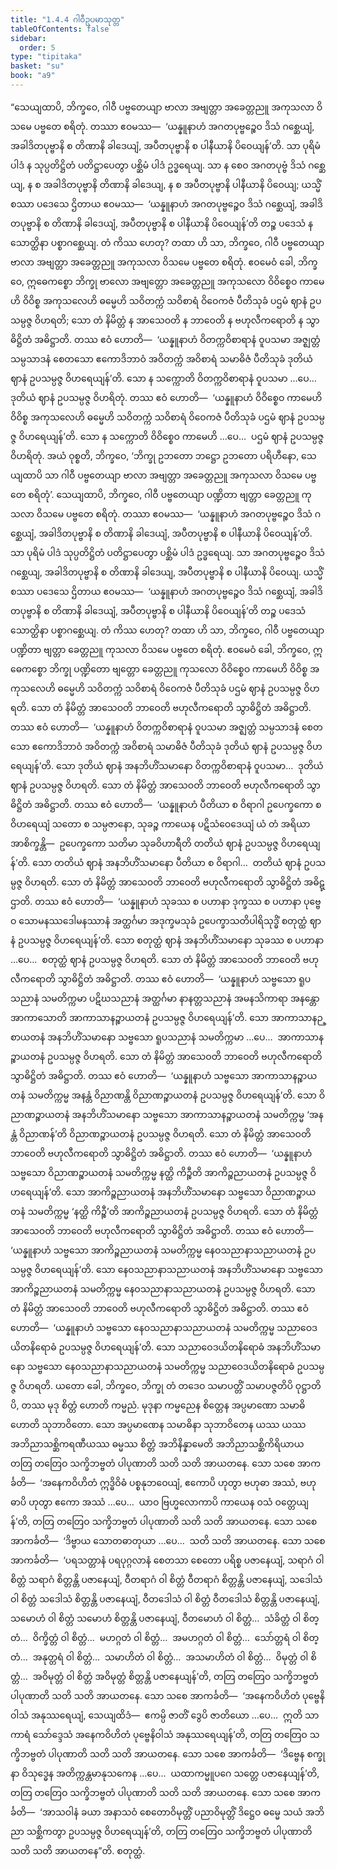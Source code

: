 ```yaml
---
title: "1.4.4 ဂါဝီဥပမာသုတ္တ"
tableOfContents: false
sidebar:
  order: 5
type: "tipitaka"
basket: "su"
book: "a9"
---
```



<DynamicBreadcrumb />

<Division number="35" book="a9">

<Paragraph number="271" book="a9">
“သေယျထာပိ, ဘိက္ခဝေ, ဂါဝီ ပဗ္ဗတေယျာ ဗာလာ အဗျတ္တာ အခေတ္တညူ အကုသလာ ဝိသမေ ပဗ္ဗတေ စရိတုံ. တဿာ ဧဝမဿ—  ‘ယန္နူနာဟံ အဂတပုဗ္ဗဉ္စေဝ ဒိသံ ဂစ္ဆေယျံ, အခါဒိတပုဗ္ဗာနိ စ တိဏာနိ ခါဒေယျံ, အပီတပုဗ္ဗာနိ စ ပါနီယာနိ ပိဝေယျန်’တိ. သာ ပုရိမံ ပါဒံ န သုပ္ပတိဋ္ဌိတံ ပတိဋ္ဌာပေတွာ ပစ္ဆိမံ ပါဒံ ဥဒ္ဓရေယျ. သာ န စေဝ အဂတပုဗ္ဗံ ဒိသံ ဂစ္ဆေယျ, န စ အခါဒိတပုဗ္ဗာနိ တိဏာနိ ခါဒေယျ, န စ အပီတပုဗ္ဗာနိ ပါနီယာနိ ပိဝေယျ; ယသ္မိံ စဿာ ပဒေသေ ဌိတာယ ဧဝမဿ—  ‘ယန္နူနာဟံ အဂတပုဗ္ဗဉ္စေဝ ဒိသံ ဂစ္ဆေယျံ, အခါဒိတပုဗ္ဗာနိ စ တိဏာနိ ခါဒေယျံ, အပီတပုဗ္ဗာနိ စ ပါနီယာနိ ပိဝေယျန်’တိ တဉ္စ ပဒေသံ န သောတ္ထိနာ ပစ္စာဂစ္ဆေယျ. တံ ကိဿ ဟေတု? တထာ ဟိ သာ, ဘိက္ခဝေ, ဂါဝီ ပဗ္ဗတေယျာ ဗာလာ အဗျတ္တာ အခေတ္တညူ အကုသလာ ဝိသမေ ပဗ္ဗတေ စရိတုံ. ဧဝမေဝံ ခေါ, ဘိက္ခဝေ, ဣဓေကစ္စော ဘိက္ခု ဗာလော အဗျတ္တော အခေတ္တညူ အကုသလော ဝိဝိစ္စေဝ ကာမေဟိ ဝိဝိစ္စ အကုသလေဟိ ဓမ္မေဟိ သဝိတက္ကံ သဝိစာရံ ဝိဝေကဇံ ပီတိသုခံ ပဌမံ ဈာနံ ဥပသမ္ပဇ္ဇ ဝိဟရတိ; သော တံ နိမိတ္တံ န အာသေဝတိ န ဘာဝေတိ န ဗဟုလီကရောတိ န သွာဓိဋ္ဌိတံ အဓိဋ္ဌာတိ.
</Paragraph>

<Paragraph number="272" book="a9">
တဿ ဧဝံ ဟောတိ—  ‘ယန္နူနာဟံ ဝိတက္ကဝိစာရာနံ ဝူပသမာ အဇ္ဈတ္တံ သမ္ပသာဒနံ စေတသော ဧကောဒိဘာဝံ အဝိတက္ကံ အဝိစာရံ သမာဓိဇံ ပီတိသုခံ ဒုတိယံ ဈာနံ ဥပသမ္ပဇ္ဇ ဝိဟရေယျန်’တိ. သော န သက္ကောတိ ဝိတက္ကဝိစာရာနံ ဝူပသမာ …ပေ…  ဒုတိယံ ဈာနံ ဥပသမ္ပဇ္ဇ ဝိဟရိတုံ. တဿ ဧဝံ ဟောတိ—  ‘ယန္နူနာဟံ ဝိဝိစ္စေဝ ကာမေဟိ ဝိဝိစ္စ အကုသလေဟိ ဓမ္မေဟိ သဝိတက္ကံ သဝိစာရံ ဝိဝေကဇံ ပီတိသုခံ ပဌမံ ဈာနံ ဥပသမ္ပဇ္ဇ ဝိဟရေယျန်’တိ. သော န သက္ကောတိ ဝိဝိစ္စေဝ ကာမေဟိ …ပေ…  ပဌမံ ဈာနံ ဥပသမ္ပဇ္ဇ ဝိဟရိတုံ. အယံ ဝုစ္စတိ, ဘိက္ခဝေ, ‘ဘိက္ခု ဥဘတော ဘဋ္ဌော ဥဘတော ပရိဟီနော, သေယျထာပိ သာ ဂါဝီ ပဗ္ဗတေယျာ ဗာလာ အဗျတ္တာ အခေတ္တညူ အကုသလာ ဝိသမေ ပဗ္ဗတေ စရိတုံ’.
</Paragraph>

<Paragraph number="273" book="a9">
သေယျထာပိ, ဘိက္ခဝေ, ဂါဝီ ပဗ္ဗတေယျာ ပဏ္ဍိတာ ဗျတ္တာ ခေတ္တညူ ကုသလာ ဝိသမေ ပဗ္ဗတေ စရိတုံ. တဿာ ဧဝမဿ—  ‘ယန္နူနာဟံ အဂတပုဗ္ဗဉ္စေဝ ဒိသံ ဂစ္ဆေယျံ, အခါဒိတပုဗ္ဗာနိ စ တိဏာနိ ခါဒေယျံ, အပီတပုဗ္ဗာနိ စ ပါနီယာနိ ပိဝေယျန်’တိ. သာ ပုရိမံ ပါဒံ သုပ္ပတိဋ္ဌိတံ ပတိဋ္ဌာပေတွာ ပစ္ဆိမံ ပါဒံ ဥဒ္ဓရေယျ. သာ အဂတပုဗ္ဗဉ္စေဝ ဒိသံ ဂစ္ဆေယျ, အခါဒိတပုဗ္ဗာနိ စ တိဏာနိ ခါဒေယျ, အပီတပုဗ္ဗာနိ စ ပါနီယာနိ ပိဝေယျ. ယသ္မိံ စဿာ ပဒေသေ ဌိတာယ ဧဝမဿ—  ‘ယန္နူနာဟံ အဂတပုဗ္ဗဉ္စေဝ ဒိသံ ဂစ္ဆေယျံ, အခါဒိတပုဗ္ဗာနိ စ တိဏာနိ ခါဒေယျံ, အပီတပုဗ္ဗာနိ စ ပါနီယာနိ ပိဝေယျန်’တိ တဉ္စ ပဒေသံ သောတ္ထိနာ ပစ္စာဂစ္ဆေယျ. တံ ကိဿ ဟေတု? တထာ ဟိ သာ, ဘိက္ခဝေ, ဂါဝီ ပဗ္ဗတေယျာ ပဏ္ဍိတာ ဗျတ္တာ ခေတ္တညူ ကုသလာ ဝိသမေ ပဗ္ဗတေ စရိတုံ. ဧဝမေဝံ ခေါ, ဘိက္ခဝေ, ဣဓေကစ္စော ဘိက္ခု ပဏ္ဍိတော ဗျတ္တော ခေတ္တညူ ကုသလော ဝိဝိစ္စေဝ ကာမေဟိ ဝိဝိစ္စ အကုသလေဟိ ဓမ္မေဟိ သဝိတက္ကံ သဝိစာရံ ဝိဝေကဇံ ပီတိသုခံ ပဌမံ ဈာနံ ဥပသမ္ပဇ္ဇ ဝိဟရတိ. သော တံ နိမိတ္တံ အာသေဝတိ ဘာဝေတိ ဗဟုလီကရောတိ သွာဓိဋ္ဌိတံ အဓိဋ္ဌာတိ.
</Paragraph>

<Paragraph number="274" book="a9">
တဿ ဧဝံ ဟောတိ—  ‘ယန္နူနာဟံ ဝိတက္ကဝိစာရာနံ ဝူပသမာ အဇ္ဈတ္တံ သမ္ပသာဒနံ စေတသော ဧကောဒိဘာဝံ အဝိတက္ကံ အဝိစာရံ သမာဓိဇံ ပီတိသုခံ ဒုတိယံ ဈာနံ ဥပသမ္ပဇ္ဇ ဝိဟရေယျန်’တိ. သော ဒုတိယံ ဈာနံ အနဘိဟိံသမာနော ဝိတက္ကဝိစာရာနံ ဝူပသမာ…  ဒုတိယံ ဈာနံ ဥပသမ္ပဇ္ဇ ဝိဟရတိ. သော တံ နိမိတ္တံ အာသေဝတိ ဘာဝေတိ ဗဟုလီကရောတိ သွာဓိဋ္ဌိတံ အဓိဋ္ဌာတိ.
</Paragraph>

<Paragraph number="275" book="a9">
တဿ ဧဝံ ဟောတိ—  ‘ယန္နူနာဟံ ပီတိယာ စ ဝိရာဂါ ဥပေက္ခကော စ ဝိဟရေယျံ သတော စ သမ္ပဇာနော, သုခဉ္စ ကာယေန ပဋိသံဝေဒေယျံ ယံ တံ အရိယာ အာစိက္ခန္တိ—  ဥပေက္ခကော သတိမာ သုခဝိဟာရီတိ တတိယံ ဈာနံ ဥပသမ္ပဇ္ဇ ဝိဟရေယျန်’တိ. သော တတိယံ ဈာနံ အနဘိဟိံသမာနော ပီတိယာ စ ဝိရာဂါ…  တတိယံ ဈာနံ ဥပသမ္ပဇ္ဇ ဝိဟရတိ. သော တံ နိမိတ္တံ အာသေဝတိ ဘာဝေတိ ဗဟုလီကရောတိ သွာဓိဋ္ဌိတံ အဓိဋ္ဌာတိ.
</Paragraph>

<Paragraph number="276" book="a9">
တဿ ဧဝံ ဟောတိ—  ‘ယန္နူနာဟံ သုခဿ စ ပဟာနာ ဒုက္ခဿ စ ပဟာနာ ပုဗ္ဗေဝ သောမနဿဒေါမနဿာနံ အတ္ထင်္ဂမာ အဒုက္ခမသုခံ ဥပေက္ခာသတိပါရိသုဒ္ဓိံ စတုတ္ထံ ဈာနံ ဥပသမ္ပဇ္ဇ ဝိဟရေယျန်’တိ. သော စတုတ္ထံ ဈာနံ အနဘိဟိံသမာနော သုခဿ စ ပဟာနာ …ပေ…  စတုတ္ထံ ဈာနံ ဥပသမ္ပဇ္ဇ ဝိဟရတိ. သော တံ နိမိတ္တံ အာသေဝတိ ဘာဝေတိ ဗဟုလီကရောတိ သွာဓိဋ္ဌိတံ အဓိဋ္ဌာတိ.
</Paragraph>

<Paragraph number="277" book="a9">
တဿ ဧဝံ ဟောတိ—  ‘ယန္နူနာဟံ သဗ္ဗသော ရူပသညာနံ သမတိက္ကမာ ပဋိဃသညာနံ အတ္ထင်္ဂမာ နာနတ္တသညာနံ အမနသိကာရာ အနန္တော အာကာသောတိ အာကာသာနဉ္စာယတနံ ဥပသမ္ပဇ္ဇ ဝိဟရေယျန်’တိ. သော အာကာသာနဉ္စာယတနံ အနဘိဟိံသမာနော သဗ္ဗသော ရူပသညာနံ သမတိက္ကမာ …ပေ…  အာကာသာနဉ္စာယတနံ ဥပသမ္ပဇ္ဇ ဝိဟရတိ. သော တံ နိမိတ္တံ အာသေဝတိ ဘာဝေတိ ဗဟုလီကရောတိ သွာဓိဋ္ဌိတံ အဓိဋ္ဌာတိ.
</Paragraph>

<Paragraph number="278" book="a9">
တဿ ဧဝံ ဟောတိ—  ‘ယန္နူနာဟံ သဗ္ဗသော အာကာသာနဉ္စာယတနံ သမတိက္ကမ္မ အနန္တံ ဝိညာဏန္တိ ဝိညာဏဉ္စာယတနံ ဥပသမ္ပဇ္ဇ ဝိဟရေယျန်’တိ. သော ဝိညာဏဉ္စာယတနံ အနဘိဟိံသမာနော သဗ္ဗသော အာကာသာနဉ္စာယတနံ သမတိက္ကမ္မ ‘အနန္တံ ဝိညာဏန်’တိ ဝိညာဏဉ္စာယတနံ ဥပသမ္ပဇ္ဇ ဝိဟရတိ. သော တံ နိမိတ္တံ အာသေဝတိ ဘာဝေတိ ဗဟုလီကရောတိ သွာဓိဋ္ဌိတံ အဓိဋ္ဌာတိ.
</Paragraph>

<Paragraph number="279" book="a9">
တဿ ဧဝံ ဟောတိ—  ‘ယန္နူနာဟံ သဗ္ဗသော ဝိညာဏဉ္စာယတနံ သမတိက္ကမ္မ နတ္ထိ ကိဉ္စီတိ အာကိဉ္စညာယတနံ ဥပသမ္ပဇ္ဇ ဝိဟရေယျန်’တိ. သော အာကိဉ္စညာယတနံ အနဘိဟိံသမာနော သဗ္ဗသော ဝိညာဏဉ္စာယတနံ သမတိက္ကမ္မ ‘နတ္ထိ ကိဉ္စီ’တိ အာကိဉ္စညာယတနံ ဥပသမ္ပဇ္ဇ ဝိဟရတိ. သော တံ နိမိတ္တံ အာသေဝတိ ဘာဝေတိ ဗဟုလီကရောတိ သွာဓိဋ္ဌိတံ အဓိဋ္ဌာတိ.
</Paragraph>

<Paragraph number="280" book="a9">
တဿ ဧဝံ ဟောတိ—  ‘ယန္နူနာဟံ သဗ္ဗသော အာကိဉ္စညာယတနံ သမတိက္ကမ္မ နေဝသညာနာသညာယတနံ ဥပသမ္ပဇ္ဇ ဝိဟရေယျန်’တိ. သော နေဝသညာနာသညာယတနံ အနဘိဟိံသမာနော သဗ္ဗသော အာကိဉ္စညာယတနံ သမတိက္ကမ္မ နေဝသညာနာသညာယတနံ ဥပသမ္ပဇ္ဇ ဝိဟရတိ. သော တံ နိမိတ္တံ အာသေဝတိ ဘာဝေတိ ဗဟုလီကရောတိ သွာဓိဋ္ဌိတံ အဓိဋ္ဌာတိ.
</Paragraph>

<Paragraph number="281" book="a9">
တဿ ဧဝံ ဟောတိ—  ‘ယန္နူနာဟံ သဗ္ဗသော နေဝသညာနာသညာယတနံ သမတိက္ကမ္မ သညာဝေဒယိတနိရောဓံ ဥပသမ္ပဇ္ဇ ဝိဟရေယျန်’တိ. သော သညာဝေဒယိတနိရောဓံ အနဘိဟိံသမာနော သဗ္ဗသော နေဝသညာနာသညာယတနံ သမတိက္ကမ္မ သညာဝေဒယိတနိရောဓံ ဥပသမ္ပဇ္ဇ ဝိဟရတိ.
</Paragraph>

<Paragraph number="282" book="a9">
ယတော ခေါ, ဘိက္ခဝေ, ဘိက္ခု တံ တဒေဝ သမာပတ္တိံ သမာပဇ္ဇတိပိ ဝုဋ္ဌာတိပိ, တဿ မုဒု စိတ္တံ ဟောတိ ကမ္မညံ. မုဒုနာ ကမ္မညေန စိတ္တေန အပ္ပမာဏော သမာဓိ ဟောတိ သုဘာဝိတော. သော အပ္ပမာဏေန သမာဓိနာ သုဘာဝိတေန ယဿ ယဿ အဘိညာသစ္ဆိကရဏီယဿ ဓမ္မဿ စိတ္တံ အဘိနိန္နာမေတိ အဘိညာသစ္ဆိကိရိယာယ တတြ တတြေဝ သက္ခိဘဗ္ဗတံ ပါပုဏာတိ သတိ သတိ အာယတနေ.
</Paragraph>

<Paragraph number="283" book="a9">
သော သစေ အာကင်္ခတိ—  ‘အနေကဝိဟိတံ ဣဒ္ဓိဝိဓံ ပစ္စနုဘဝေယျံ, ဧကောပိ ဟုတွာ ဗဟုဓာ အဿံ, ဗဟုဓာပိ ဟုတွာ ဧကော အဿံ …ပေ…  ယာဝ ဗြဟ္မလောကာပိ ကာယေန ဝသံ ဝတ္တေယျန်’တိ, တတြ တတြေဝ သက္ခိဘဗ္ဗတံ ပါပုဏာတိ သတိ သတိ အာယတနေ.
</Paragraph>

<Paragraph number="284" book="a9">
သော သစေ အာကင်္ခတိ—  ‘ဒိဗ္ဗာယ သောတဓာတုယာ …ပေ…  သတိ သတိ အာယတနေ.
</Paragraph>

<Paragraph number="285" book="a9">
သော သစေ အာကင်္ခတိ—  ‘ပရသတ္တာနံ ပရပုဂ္ဂလာနံ စေတသာ စေတော ပရိစ္စ ပဇာနေယျံ, သရာဂံ ဝါ စိတ္တံ သရာဂံ စိတ္တန္တိ ပဇာနေယျံ, ဝီတရာဂံ ဝါ စိတ္တံ ဝီတရာဂံ စိတ္တန္တိ ပဇာနေယျံ, သဒေါသံ ဝါ စိတ္တံ သဒေါသံ စိတ္တန္တိ ပဇာနေယျံ, ဝီတဒေါသံ ဝါ စိတ္တံ ဝီတဒေါသံ စိတ္တန္တိ ပဇာနေယျံ, သမောဟံ ဝါ စိတ္တံ သမောဟံ စိတ္တန္တိ ပဇာနေယျံ, ဝီတမောဟံ ဝါ စိတ္တံ…  သံခိတ္တံ ဝါ စိတ္တံ…  ဝိက္ခိတ္တံ ဝါ စိတ္တံ…  မဟဂ္ဂတံ ဝါ စိတ္တံ…  အမဟဂ္ဂတံ ဝါ စိတ္တံ…  သော်တ္တရံ ဝါ စိတ္တံ…  အနုတ္တရံ ဝါ စိတ္တံ…  သမာဟိတံ ဝါ စိတ္တံ…  အသမာဟိတံ ဝါ စိတ္တံ…  ဝိမုတ္တံ ဝါ စိတ္တံ…  အဝိမုတ္တံ ဝါ စိတ္တံ အဝိမုတ္တံ စိတ္တန္တိ ပဇာနေယျန်’တိ, တတြ တတြေဝ သက္ခိဘဗ္ဗတံ ပါပုဏာတိ သတိ သတိ အာယတနေ.
</Paragraph>

<Paragraph number="286" book="a9">
သော သစေ အာကင်္ခတိ—  ‘အနေကဝိဟိတံ ပုဗ္ဗေနိဝါသံ အနုဿရေယျံ, သေယျထိဒံ—  ဧကမ္ပိ ဇာတိံ ဒွေပိ ဇာတိယော …ပေ…  ဣတိ သာကာရံ သော်ဒ္ဒေသံ အနေကဝိဟိတံ ပုဗ္ဗေနိဝါသံ အနုဿရေယျန်’တိ, တတြ တတြေဝ သက္ခိဘဗ္ဗတံ ပါပုဏာတိ သတိ သတိ အာယတနေ.
</Paragraph>

<Paragraph number="287" book="a9">
သော သစေ အာကင်္ခတိ—  ‘ဒိဗ္ဗေန စက္ခုနာ ဝိသုဒ္ဓေန အတိက္ကန္တမာနုသကေန …ပေ…  ယထာကမ္မူပဂေ သတ္တေ ပဇာနေယျန်’တိ, တတြ တတြေဝ သက္ခိဘဗ္ဗတံ ပါပုဏာတိ သတိ သတိ အာယတနေ.
</Paragraph>

<Paragraph number="288" book="a9">
သော သစေ အာကင်္ခတိ—  ‘အာသဝါနံ ခယာ အနာသဝံ စေတောဝိမုတ္တိံ ပညာဝိမုတ္တိံ ဒိဋ္ဌေဝ ဓမ္မေ သယံ အဘိညာ သစ္ဆိကတွာ ဥပသမ္ပဇ္ဇ ဝိဟရေယျန်’တိ, တတြ တတြေဝ သက္ခိဘဗ္ဗတံ ပါပုဏာတိ သတိ သတိ အာယတနေ”တိ.

</Paragraph>
</Division>

<Paragraph number="289" type="center" book="a9">
စတုတ္ထံ.
</Paragraph>